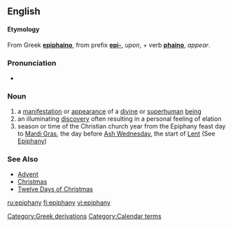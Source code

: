 {{see|Epiphany}}
==English==
====Etymology====
From Greek '''[[epiphaino]]''', from prefix '''[[epi-]]''', ''upon'', + verb '''[[phaino]]''', ''appear''.

===Pronunciation===
*{{audio|en-us-epiphany.ogg|Audio (US)}}

===Noun===
{{en-noun|epiphanies}}

# a [[manifestation]] or [[appearance]] of a [[divine]] or [[superhuman]] [[being]]
# an illuminating [[discovery]] often resulting in a personal feeling of elation
# season or time of the Christian church year from the Epiphany feast day to [[Mardi Gras]], the day before [[Ash Wednesday]], the start of [[Lent]] (See [[Epiphany]])

===See Also===
*[[Advent]]
*[[Christmas]]
*[[Twelve Days of Christmas]]

[[Category:Greek derivations]]
[[Category:Calendar terms]]

[[ru:epiphany]]
[[fi:epiphany]]
[[vi:epiphany]]
